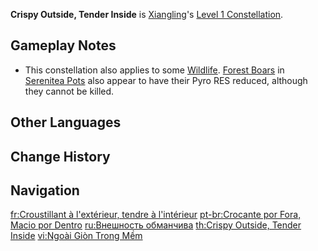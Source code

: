 {{Constellation Infobox
|image       = Constellation Crispy Outside, Tender Inside.png
|description = Opponents hit by Guoba's attacks have their {{Color|Pyro RES}} reduced by 15% for 6s.
|level       = 1
|character   = Xiangling
|utility1    = Pyro RES Reduction
}}
'''Crispy Outside, Tender Inside''' is [[Xiangling]]'s [[Level 1 Constellation]].

==Gameplay Notes==
* This constellation also applies to some [[Wildlife]]. [[Forest Boar]]s in [[Serenitea Pot]]s also appear to have their Pyro RES reduced, although they cannot be killed.

==Other Languages==
{{Other Languages
|en      = Crispy Outside, Tender Inside
|zhs     = 外酥里嫩
|zhs_rm  = Wài Sū Lǐ Nèn
|zht     = 外酥裡嫩
|zht_rm  = Wài Sū Lǐ Nèn
|zh_tl   = Crispy Outside Tender Inside
|ja      = 外カリ中フワ
|ja_rm   = Soto Kari Naka Fuwa
|ja_tl   = Crispy Outside, Soft Inside
|ko      = 겉은 바삭, 속은 촉촉
|ko_rm   = Geot-eun Basak, Sok-eun Chokchok
|ko_tl   = Crispy Outside, Moist Inside
|es      = Crujiente por fuera, tierno por dentro
|es_tl   = Crispy Outside, Tender on the Inside
|fr      = Croustillant à l'extérieur, tendre à l'intérieur
|fr_tl   = Crispy on the Outside, Tender on the Inside
|ru      = Внешность обманчива
|ru_tl   = Looks are Deceptive
|th      = Crispy Outside, Tender Inside
|vi      = Ngoài Giòn Trong Mềm
|vi_tl   = Crispy Outside Tender Inside
|de      = Außen knusprig, innen zart
|de_tl   = Crispy Outside, Tender Inside
|id      = Crispy Outside, Tender Inside
|pt      = Crocante por Fora, Macio por Dentro
|pt_tl   = Crispy Outside, Soft Inside
|tr      = Dışı Çıtır, İçi Yumuşak
|tr_tl   = 
|it      = Croccante fuori, soffice dentro
|it_tl   = Crispy Outside, Tender Inside
}}

==Change History==
{{Change History|1.0}}

==Navigation==
{{Talent Navbox|Xiangling}}

[[fr:Croustillant à l'extérieur, tendre à l'intérieur]]
[[pt-br:Crocante por Fora, Macio por Dentro]]
[[ru:Внешность обманчива]]
[[th:Crispy Outside, Tender Inside]]
[[vi:Ngoài Giòn Trong Mềm]]